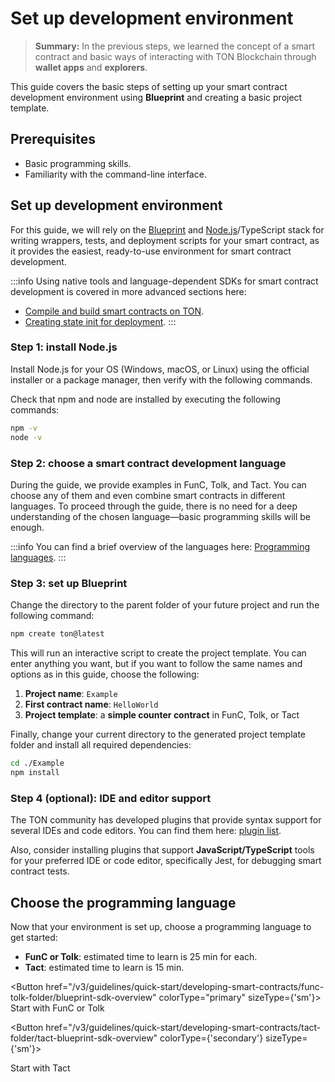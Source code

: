 
# Set up development environment

> **Summary:** In the previous steps, we learned the concept of a smart contract and basic ways of interacting with TON Blockchain through **wallet apps** and **explorers**.

This guide covers the basic steps of setting up your smart contract development environment using **Blueprint** and creating a basic project template.

## Prerequisites

- Basic programming skills.
- Familiarity with the command-line interface.

## Set up development environment

For this guide, we will rely on the [Blueprint](https://github.com/ton-org/blueprint/) and [Node.js](https://nodejs.org/en)/TypeScript stack for writing wrappers, tests, and deployment scripts for your smart contract, as it provides the easiest, ready-to-use environment for smart contract development.

:::info
Using native tools and language-dependent SDKs for smart contract development is covered in more advanced sections here:
- [Compile and build smart contracts on TON](/v3/documentation/archive/compile#ton-compiler).
- [Creating state init for deployment](/v3/guidelines/smart-contracts/howto/wallet#creating-the-state-init-for-deployment).
:::

### Step 1: install Node.js

Install Node.js for your OS (Windows, macOS, or Linux) using the official installer or a package manager, then verify with the following commands.

Check that npm and node are installed by executing the following commands:

```bash
npm -v
node -v
```

### Step 2: choose a smart contract development language

During the guide, we provide examples in FunC, Tolk, and Tact. You can choose any of them and even combine smart contracts in different languages. To proceed through the guide, there is no need for a deep understanding of the chosen language—basic programming skills will be enough.

:::info
You can find a brief overview of the languages here: [Programming languages](/v3/documentation/smart-contracts/overview#programming-languages).
:::

### Step 3: set up Blueprint

Change the directory to the parent folder of your future project and run the following command:

```bash
npm create ton@latest
```

This will run an interactive script to create the project template. You can enter anything you want, but if you want to follow the same names and options as in this guide, choose the following:

1. **Project name**: `Example`  
2. **First contract name**: `HelloWorld`  
3. **Project template**: a **simple counter contract** in FunC, Tolk, or Tact

Finally, change your current directory to the generated project template folder and install all required dependencies:

```bash
cd ./Example
npm install
```

### Step 4 (optional): IDE and editor support

The TON community has developed plugins that provide syntax support for several IDEs and code editors. You can find them here: [plugin list](/v3/documentation/smart-contracts/getting-started/ide-plugins).

Also, consider installing plugins that support **JavaScript/TypeScript** tools for your preferred IDE or code editor, specifically Jest, for debugging smart contract tests.



## Choose the programming language

Now that your environment is set up, choose a programming language to get started:

- **FunC or Tolk**: estimated time to learn is 25 min for each.
- **Tact**: estimated time to learn is 15 min.


<Button href="/v3/guidelines/quick-start/developing-smart-contracts/func-tolk-folder/blueprint-sdk-overview" colorType="primary" sizeType={'sm'}>
  Start with FunC or Tolk

</Button>


<Button href="/v3/guidelines/quick-start/developing-smart-contracts/tact-folder/tact-blueprint-sdk-overview" colorType={'secondary'} sizeType={'sm'}>

  Start with Tact

</Button>



<Feedback />
